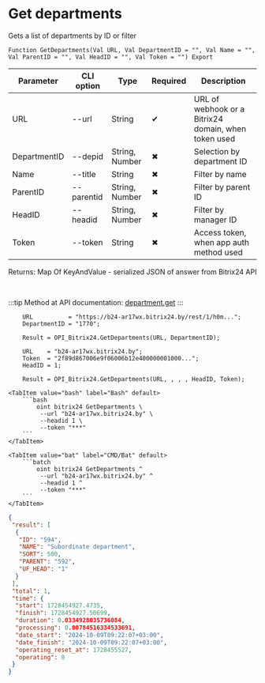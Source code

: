 ﻿---
sidebar_position: 3
---


# Get departments
 Gets a list of departments by ID or filter



`Function GetDepartments(Val URL, Val DepartmentID = "", Val Name = "", Val ParentID = "", Val HeadID = "", Val Token = "") Export`

  | Parameter | CLI option | Type | Required | Description |
  |-|-|-|-|-|
  | URL | --url | String | &#x2714; | URL of webhook or a Bitrix24 domain, when token used |
  | DepartmentID | --depid | String, Number | &#x2716; | Selection by department ID |
  | Name | --title | String | &#x2716; | Filter by name |
  | ParentID | --parentid | String, Number | &#x2716; | Filter by parent ID |
  | HeadID | --headid | String, Number | &#x2716; | Filter by manager ID |
  | Token | --token | String | &#x2716; | Access token, when app auth method used |

  
  Returns:  Map Of KeyAndValue - serialized JSON of answer from Bitrix24 API

<br/>

:::tip
Method at API documentation: [department.get](https://dev.1c-bitrix.ru/rest_help/departments/department_get.php)
:::
<br/>



```bsl title="1C:Enterprise/OneScript code example"
    URL          = "https://b24-ar17wx.bitrix24.by/rest/1/h0m...";
    DepartmentID = "1770";

    Result = OPI_Bitrix24.GetDepartments(URL, DepartmentID);

    URL    = "b24-ar17wx.bitrix24.by";
    Token  = "2f89d867006e9f06006b12e400000001000...";
    HeadID = 1;

    Result = OPI_Bitrix24.GetDepartments(URL, , , , HeadID, Token);
```
 

 <Tabs>
  
    <TabItem value="bash" label="Bash" default>
        ```bash
            oint bitrix24 GetDepartments \
             --url "b24-ar17wx.bitrix24.by" \
             --headid 1 \
             --token "***"
        ```
    </TabItem>
  
    <TabItem value="bat" label="CMD/Bat" default>
        ```batch
            oint bitrix24 GetDepartments ^
             --url "b24-ar17wx.bitrix24.by" ^
             --headid 1 ^
             --token "***"
        ```
    </TabItem>
</Tabs>


```json title="Result"
{
 "result": [
  {
   "ID": "594",
   "NAME": "Subordinate department",
   "SORT": 500,
   "PARENT": "592",
   "UF_HEAD": "1"
  }
 ],
 "total": 1,
 "time": {
  "start": 1728454927.4735,
  "finish": 1728454927.50699,
  "duration": 0.0334928035736084,
  "processing": 0.00784516334533691,
  "date_start": "2024-10-09T09:22:07+03:00",
  "date_finish": "2024-10-09T09:22:07+03:00",
  "operating_reset_at": 1728455527,
  "operating": 0
 }
}
```
